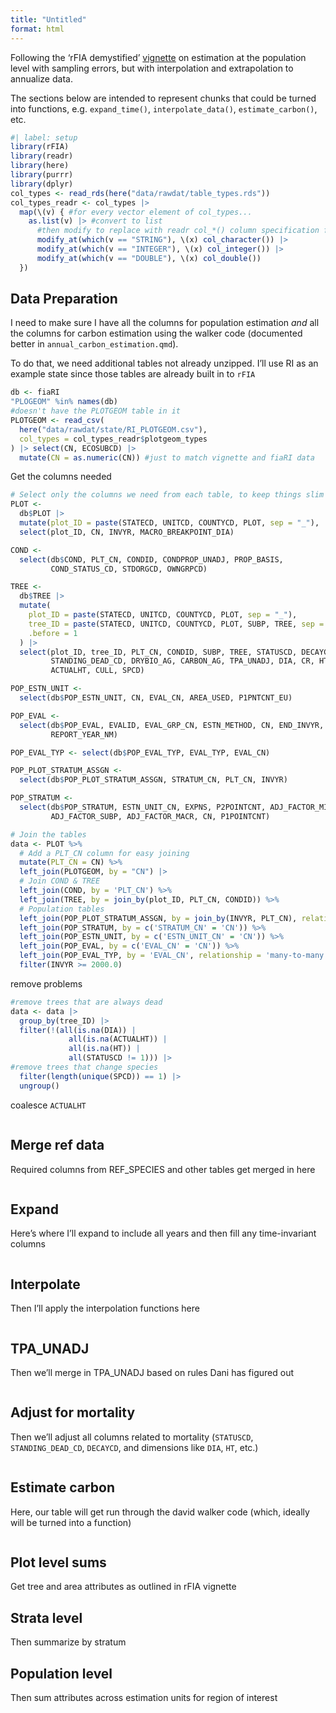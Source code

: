```yaml
---
title: "Untitled"
format: html
---
```


Following the 'rFIA demystified' [vignette](https://doserlab.com/files/rfia/articles/fiademystified#with-sampling-errors) on estimation at the population level with sampling errors, but with interpolation and extrapolation to annualize data.

The sections below are intended to represent chunks that could be turned into functions, e.g. `expand_time()`, `interpolate_data()`, `estimate_carbon()`, etc.

```r
#| label: setup
library(rFIA)
library(readr)
library(here)
library(purrr)
library(dplyr)
col_types <- read_rds(here("data/rawdat/table_types.rds"))
col_types_readr <- col_types |> 
  map(\(v) { #for every vector element of col_types...
    as.list(v) |> #convert to list
      #then modify to replace with readr col_*() column specification functions
      modify_at(which(v == "STRING"), \(x) col_character()) |> 
      modify_at(which(v == "INTEGER"), \(x) col_integer()) |> 
      modify_at(which(v == "DOUBLE"), \(x) col_double())
  })
```


## Data Preparation

I need to make sure I have all the columns for population estimation *and* all the columns for carbon estimation using the walker code (documented better in `annual_carbon_estimation.qmd`).

To do that, we need additional tables not already unzipped.  I'll use RI as an example state since those tables are already built in to `rFIA`

```r
db <- fiaRI
"PLOGEOM" %in% names(db)
#doesn't have the PLOTGEOM table in it
PLOTGEOM <- read_csv(
  here("data/rawdat/state/RI_PLOTGEOM.csv"),
  col_types = col_types_readr$plotgeom_types
) |> select(CN, ECOSUBCD) |> 
  mutate(CN = as.numeric(CN)) #just to match vignette and fiaRI data


```

Get the columns needed

```r
# Select only the columns we need from each table, to keep things slim
PLOT <- 
  db$PLOT |> 
  mutate(plot_ID = paste(STATECD, UNITCD, COUNTYCD, PLOT, sep = "_"), .before = 1) |> 
  select(plot_ID, CN, INVYR, MACRO_BREAKPOINT_DIA)

COND <- 
  select(db$COND, PLT_CN, CONDID, CONDPROP_UNADJ, PROP_BASIS, 
         COND_STATUS_CD, STDORGCD, OWNGRPCD)

TREE <- 
  db$TREE |> 
  mutate(
    plot_ID = paste(STATECD, UNITCD, COUNTYCD, PLOT, sep = "_"),
    tree_ID = paste(STATECD, UNITCD, COUNTYCD, PLOT, SUBP, TREE, sep = "_"),
    .before = 1
  ) |> 
  select(plot_ID, tree_ID, PLT_CN, CONDID, SUBP, TREE, STATUSCD, DECAYCD,
         STANDING_DEAD_CD, DRYBIO_AG, CARBON_AG, TPA_UNADJ, DIA, CR, HT,
         ACTUALHT, CULL, SPCD)

POP_ESTN_UNIT <- 
  select(db$POP_ESTN_UNIT, CN, EVAL_CN, AREA_USED, P1PNTCNT_EU)

POP_EVAL <-
  select(db$POP_EVAL, EVALID, EVAL_GRP_CN, ESTN_METHOD, CN, END_INVYR,
         REPORT_YEAR_NM)

POP_EVAL_TYP <- select(db$POP_EVAL_TYP, EVAL_TYP, EVAL_CN)

POP_PLOT_STRATUM_ASSGN <- 
  select(db$POP_PLOT_STRATUM_ASSGN, STRATUM_CN, PLT_CN, INVYR)

POP_STRATUM <- 
  select(db$POP_STRATUM, ESTN_UNIT_CN, EXPNS, P2POINTCNT, ADJ_FACTOR_MICR,
         ADJ_FACTOR_SUBP, ADJ_FACTOR_MACR, CN, P1POINTCNT)
```


```r
# Join the tables
data <- PLOT %>%
  # Add a PLT_CN column for easy joining
  mutate(PLT_CN = CN) %>%
  left_join(PLOTGEOM, by = "CN") |> 
  # Join COND & TREE
  left_join(COND, by = 'PLT_CN') %>%
  left_join(TREE, by = join_by(plot_ID, PLT_CN, CONDID)) %>%
  # Population tables
  left_join(POP_PLOT_STRATUM_ASSGN, by = join_by(INVYR, PLT_CN), relationship = 'many-to-many') %>% #many-to-many relationship?
  left_join(POP_STRATUM, by = c('STRATUM_CN' = 'CN')) %>%
  left_join(POP_ESTN_UNIT, by = c('ESTN_UNIT_CN' = 'CN')) %>%
  left_join(POP_EVAL, by = c('EVAL_CN' = 'CN')) %>%
  left_join(POP_EVAL_TYP, by = 'EVAL_CN', relationship = 'many-to-many') |> 
  filter(INVYR >= 2000.0)
```

remove problems

```r
#remove trees that are always dead
data <- data |> 
  group_by(tree_ID) |> 
  filter(!(all(is.na(DIA)) |
             all(is.na(ACTUALHT)) |
             all(is.na(HT)) |
             all(STATUSCD != 1))) |> 
#remove trees that change species
  filter(length(unique(SPCD)) == 1) |> 
  ungroup()
```


coalesce `ACTUALHT`

```r

```


## Merge ref data

Required columns from REF_SPECIES and other tables get merged in here

```r

```


## Expand

Here's where I'll expand to include all years and then fill any time-invariant columns

```r

```

## Interpolate

Then I'll apply the interpolation functions here

```r

```

## TPA_UNADJ

Then we'll merge in TPA_UNADJ based on rules Dani has figured out

```r

```


## Adjust for mortality

Then we'll adjust all columns related to mortality (`STATUSCD`, `STANDING_DEAD_CD`, `DECAYCD`, and dimensions like `DIA`, `HT`, etc.)

```r

```


## Estimate carbon

Here, our table will get run through the david walker code (which, ideally will be turned into a function)

```r

```

## Plot level sums

Get tree and area attributes as outlined in rFIA vignette

## Strata level

Then summarize by stratum

## Population level

Then sum attributes across estimation units for region of interest
